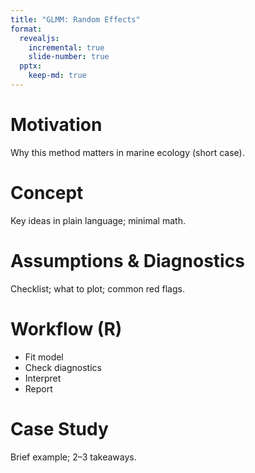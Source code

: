 ```yaml
---
title: "GLMM: Random Effects"
format:
  revealjs:
    incremental: true
    slide-number: true
  pptx:
    keep-md: true
---
```


# Motivation
Why this method matters in marine ecology (short case).

# Concept
Key ideas in plain language; minimal math.

# Assumptions & Diagnostics
Checklist; what to plot; common red flags.

# Workflow (R)
- Fit model
- Check diagnostics
- Interpret
- Report

# Case Study
Brief example; 2–3 takeaways.
